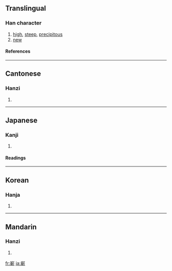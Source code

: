 {{see|崭}}

==Translingual==
===Han character===
{{Han char|rn=46|rad=山|as=11|sn=14|four=2252<sub>1</sub>|canj=山十十中 (UJJL)}}
# [[high]], [[steep]], [[precipitous]]
# [[new]]
====References====
{{Han ref|kx=0318.300|dkj=08413|dj=0618.410|hdz=10793.050|uh=5D84|ud=23940|bh=B9F1|bd=47601}}
----
==Cantonese==
===Hanzi===
{{yue-hanzi|jyut=|y=jaam2}}
# {{defn|Cantonese}}
----
==Japanese==
===Kanji===
{{ja-kanji|grade=|rs=山11}}
# {{defn|Japanese}} 
====Readings====
{{ja-readings|on=[[さん]] (san), [[ざん]] (zan)|kun=[[けわしい]] (kewashii)}}
----
==Korean==
===Hanja===
{{ko-hanja|hangeul=참|rv=cham|mr=ch'am}}
# {{defn|Korean}}
----
==Mandarin==
===Hanzi===
{{cmn-hanzi|sim=崭|pin=[[zhǎn]] ([[zhan3]])|wg=chan<sup>3</sup>}}
# {{defn|Mandarin}}

[[fr:嶄]]
[[ja:嶄]]